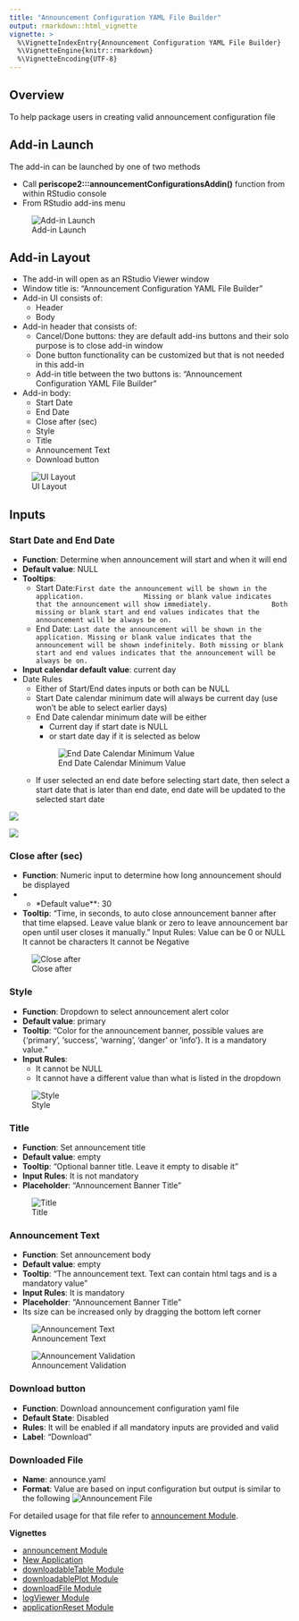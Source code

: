```yaml
---
title: "Announcement Configuration YAML File Builder"
output: rmarkdown::html_vignette
vignette: >
  %\VignetteIndexEntry{Announcement Configuration YAML File Builder}
  %\VignetteEngine{knitr::rmarkdown}
  %\VignetteEncoding{UTF-8}
---
```


## Overview
To help package users in creating valid announcement configuration file

## Add-in Launch

The add-in can be launched by one of two methods

- Call **periscope2:::announcementConfigurationsAddin()** function from within RStudio console
- From RStudio add-ins menu

![Add-in Launch](figures/add_ins_announce_1.png){#fig-1}

## Add-in Layout

- The add-in will open as an RStudio Viewer window
- Window title is: "Announcement Configuration YAML File Builder"
- Add-in UI consists of:
  - Header
  - Body
- Add-in header that consists of:
  - Cancel/Done buttons: they are default add-ins buttons and their solo purpose is to close add-in window
  - Done button functionality can be customized but that is not needed in this add-in
  - Add-in title between the two buttons is: "Announcement Configuration YAML File Builder"
- Add-in body:
  - Start Date
  - End Date
  - Close after (sec)
  - Style
  - Title
  - Announcement Text
  - Download button
  
![UI Layout](figures/add_ins_announce_2.png){#fig-2}

## Inputs
### Start Date and End Date

- **Function**: Determine when announcement will start and when it will end
- **Default value**: NULL
- **Tooltips**:
  - Start Date:`First date the announcement will be shown in the application.
                Missing or blank value indicates that the announcement will show immediately.
                Both missing or blank start and end values indicates that the announcement will be always be on.`
  - End Date: `Last date the announcement will be shown in the application. Missing or blank value indicates that the announcement will be shown indefinitely. Both missing or blank start and end values indicates that the announcement will be always be on.`
- **Input calendar default value**: current day
- Date Rules
  - Either of Start/End dates inputs or both can be NULL
  - Start Date calendar minimum date will always be current day (use won't be able to select earlier days)
  - End Date calendar minimum date will be either
    - Current day if start date  is NULL
    - or start date day if it is selected as below
    
    ![End Date Calendar Minimum Value](figures/add_ins_announce_4.png){#fig-4}
    
  - If user selected an end date before selecting start date, then select a start date that is later than end date, end date will be updated to the selected start date
  
![](figures/add_ins_announce_5.png){#fig-5}

![](figures/add_ins_announce_6.png){#fig-6}

### Close after (sec)

 - **Function**: Numeric input to determine how long announcement should be displayed
- * *Default value**: 30
- **Tooltip**: "Time, in seconds, to auto close announcement banner after that time elapsed. Leave value blank or zero to leave announcement bar open until user closes it manually."
Input Rules:
Value can be 0 or NULL
It cannot be characters
It cannot be Negative

![Close after](figures/add_ins_announce_7.png){#fig-7}


### Style

- **Function**: Dropdown to select announcement alert color
- **Default value**: primary
- **Tooltip**: "Color for the announcement banner, possible values are {'primary', 'success', 'warning', 'danger' or 'info'}. It is a mandatory value."
- **Input Rules**:
  - It cannot be NULL
  - It cannot have a different value than what is listed in the dropdown
  
![Style](figures/add_ins_announce_8.png){#fig-8}


### Title
- **Function**: Set announcement title 
- **Default value**: empty
- **Tooltip**: "Optional banner title. Leave it empty to disable it"
- **Input Rules**: It is not mandatory
- **Placeholder**: "Announcement Banner Title"

![Title](figures/add_ins_announce_9.png){#fig-9}


### Announcement Text

- **Function**: Set announcement body
- **Default value**: empty
- **Tooltip**: "The announcement text. Text can contain html tags and is a mandatory value"
- **Input Rules**: It is mandatory
- **Placeholder**: "Announcement Banner Title"
- Its size can be increased only by dragging the bottom left corner

![Announcement Text](figures/add_ins_announce_10.png){#fig-10}

![Announcement Validation](figures/add_ins_announce_11.png){#fig-11}

### Download button

- **Function**: Download announcement configuration yaml file
- **Default State**: Disabled
- **Rules**: It will be enabled if all mandatory inputs are provided and valid
- **Label**: "Download"

### Downloaded File

- **Name**: announce.yaml
- **Format**: Value are based on input configuration but output is similar to the following
![Announcement File](figures/add_ins_announce_12.png){#fig-12}

For detailed usage for that file refer to [announcement Module](announcement-module.html).

**Vignettes**

* [announcement Module](announcement-module.html)
* [New Application](new-application.html)
* [downloadableTable Module](downloadableTable-module.html)
* [downloadablePlot Module](downloadablePlot-module.html)
* [downloadFile Module](downloadFile-module.html)
* [logViewer Module](logViewer-module.html)
* [applicationReset Module](applicationReset-module.html)
